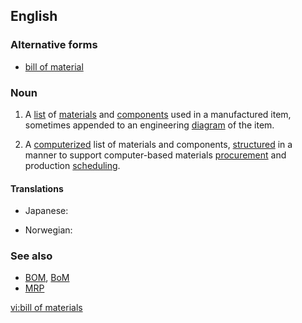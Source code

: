 ==English==
{{wikipedia}}

===Alternative forms===
* [[bill of material]]

===Noun===
{{en-noun|head=[[bill]] [[of]] [[material]]s|bills of materials}}

# {{context|manufacturing|design engineering|lang=en}} A [[list]] of [[materials]] and [[components]] used in a manufactured item, sometimes appended to an engineering [[diagram]] of the item.
# {{context|manufacturing|computing|lang=en}} A [[computerize]]d list of materials and components, [[structure]]d in a manner to support computer-based materials [[procurement]] and production [[scheduling]].

====Translations====
{{trans-top|a list of materials and components}}
* Japanese: {{t|ja|部品表|tr=buhinhyō}}
{{trans-mid}}
* Norwegian: {{t|no|stykkliste}}
{{trans-bottom}}

===See also===
* [[BOM]], [[BoM]]
* [[MRP]]

[[vi:bill of materials]]